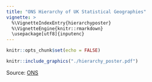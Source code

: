 ```yaml
---
title: "ONS Hierarchy of UK Statistical Geographies"
vignette: >
  %\VignetteIndexEntry{hierarchyposter}
  %\VignetteEngine{knitr::rmarkdown}
  \usepackage[utf8]{inputenc}
---
```


```r
knitr::opts_chunk$set(echo = FALSE)
```

```r
knitr::include_graphics("./hierarchy_poster.pdf")
```

Source: [ONS](https://geoportal.statistics.gov.uk/search?collection=Document&sort=name&tags=all(DOC_HRSG%2CDEC_2020))
